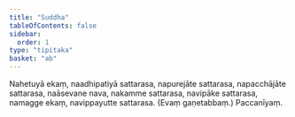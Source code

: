```yaml
---
title: "Suddha"
tableOfContents: false
sidebar:
  order: 1
type: "tipitaka"
basket: "ab"
---
```



<DynamicBreadcrumb />

<Division number="24">

<Paragraph number="2490">
Nahetuyā ekaṃ, naadhipatiyā sattarasa, napurejāte sattarasa, napacchājāte sattarasa, naāsevane nava, nakamme sattarasa, navipāke sattarasa, namagge ekaṃ, navippayutte sattarasa. (Evaṃ gaṇetabbaṃ.)

</Paragraph>
</Division>

<Paragraph number="2491" type="center">
Paccanīyaṃ.
</Paragraph>